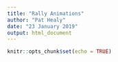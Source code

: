 ```yaml
---
title: "Rally Animations"
author: "Pat Healy"
date: "23 January 2019"
output: html_document
---
```


```r
knitr::opts_chunk$set(echo = TRUE)
```


